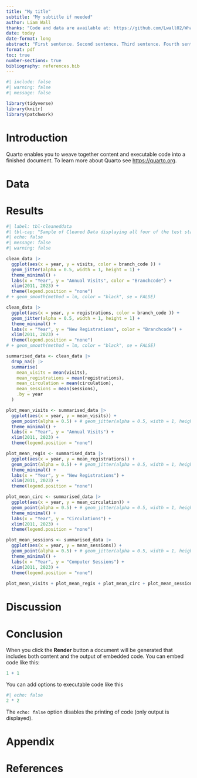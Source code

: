 ```yaml
---
title: "My title"
subtitle: "My subtitle if needed"
author: Liam Wall
thanks: "Code and data are available at: https://github.com/Lwall02/What-Are-We-Using-Libraries-For."
date: today
date-format: long
abstract: "First sentence. Second sentence. Third sentence. Fourth sentence."
format: pdf
toc: true
number-sections: true
bibliography: references.bib
---
```


```r
#| include: false
#| warning: false
#| message: false

library(tidyverse)
library(knitr)
library(patchwork)
```


# Introduction

Quarto enables you to weave together content and executable code into a finished document. To learn more about Quarto see <https://quarto.org>.

# Data

# Results

```r
#| label: tbl-cleaneddata
#| tbl-cap: "Sample of Cleaned Data displaying all four of the test statistics"
#| echo: false
#| message: false
#| warning: false

clean_data |>
  ggplot(aes(x = year, y = visits, color = branch_code )) +
  geom_jitter(alpha = 0.5, width = 1, height = 1) +
  theme_minimal() +
  labs(x = "Year", y = "Annual Visits", color = "Branchcode") +
  xlim(2011, 2023) +
  theme(legend.position = "none") 
# + geom_smooth(method = lm, color = "black", se = FALSE)

clean_data |>
  ggplot(aes(x = year, y = registrations, color = branch_code )) +
  geom_jitter(alpha = 0.5, width = 1, height = 1) +
  theme_minimal() +
  labs(x = "Year", y = "New Registrations", color = "Branchcode") +
  xlim(2011, 2023) +
  theme(legend.position = "none") 
# + geom_smooth(method = lm, color = "black", se = FALSE)

summarised_data <- clean_data |>
  drop_na() |>
  summarise(
    mean_visits = mean(visits),
    mean_registrations = mean(registrations),
    mean_circulation = mean(circulation),
    mean_sessions = mean(sessions), 
    .by = year
  )

plot_mean_visits <- summarised_data |>
  ggplot(aes(x = year, y = mean_visits)) +
  geom_point(alpha = 0.5) + # geom_jitter(alpha = 0.5, width = 1, height = 1) +
  theme_minimal() +
  labs(x = "Year", y = "Annual Visits") +
  xlim(2011, 2023) +
  theme(legend.position = "none")

plot_mean_regis <- summarised_data |>
  ggplot(aes(x = year, y = mean_registrations)) +
  geom_point(alpha = 0.5) + # geom_jitter(alpha = 0.5, width = 1, height = 1) +
  theme_minimal() +
  labs(x = "Year", y = "New Registrations") +
  xlim(2011, 2023) +
  theme(legend.position = "none")

plot_mean_circ <- summarised_data |>
  ggplot(aes(x = year, y = mean_circulation)) +
  geom_point(alpha = 0.5) + # geom_jitter(alpha = 0.5, width = 1, height = 1) +
  theme_minimal() +
  labs(x = "Year", y = "Circulations") +
  xlim(2011, 2023) +
  theme(legend.position = "none")

plot_mean_sessions <- summarised_data |>
  ggplot(aes(x = year, y = mean_sessions)) +
  geom_point(alpha = 0.5) + # geom_jitter(alpha = 0.5, width = 1, height = 1) +
  theme_minimal() +
  labs(x = "Year", y = "Computer Sessions") +
  xlim(2011, 2023) +
  theme(legend.position = "none")
  
plot_mean_visits + plot_mean_regis + plot_mean_circ + plot_mean_sessions
```


# Discussion

# Conclusion


When you click the **Render** button a document will be generated that includes both content and the output of embedded code. You can embed code like this:

```r
1 + 1
```

You can add options to executable code like this 

```r
#| echo: false
2 * 2
```

The `echo: false` option disables the printing of code (only output is displayed).

# Appendix

# References